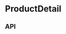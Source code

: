 
<Meta title="Components/ProductDetail" component={ProductDetail} />

# ProductDetail

<Preview>
  <Story name="Base component">
    <ProductDetail
      __asideDetails1={{
        copy: {
          eyebrow: MediaWithContentFixture.copy.default.eyebrow,
          heading: MediaWithContentFixture.copy.default.heading,
        },
        definitionListItems: MediaWithContentFixture.definitionList.items,
        image: MediaWithContentFixture.image.default,
      }}
      __asideDetails2={{
        copy: MediaWithContentFixture.kitList.copy,
        image: MediaWithContentFixture.image.kit,
        kitListItems: MediaWithContentFixture.kitList.items,
      }}
      breadcrumbs={ProductDetailHeaderFixture.breadcrumbs}
      className={ProductDetailFixture.className}
      copy={{
        productHeader: {
          ingredients: ProductDetailBodyFixture.copy.ingredients,
        },
      }}
      product={ProductDetailFixture.product}
      quote={QuoteFixture}
      relatedProducts={CarouselFixture}
    />
  </Story>
</Preview>

## API

<Props of={ProductDetail} />
